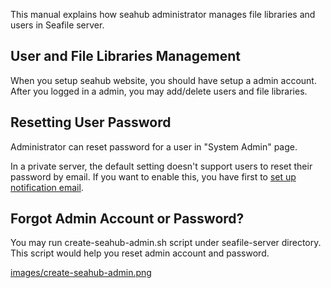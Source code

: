 This manual explains how seahub administrator manages file libraries and users in Seafile server.

== User and File Libraries Management ==

When you setup seahub website, you should have setup a admin account. After you logged in a admin, you may add/delete users and file libraries.

== Resetting User Password ==

Administrator can reset password for a user in "System Admin" page.

In a private server, the default setting doesn't support users to reset their password by email. If you want to enable this, you have first to [[Seafile-server-configuration-options|set up notification email]].

== Forgot Admin Account or Password? ==

You may run create-seahub-admin.sh script under seafile-server directory. This script would help you reset admin account and password.

[[images/create-seahub-admin.png]]
